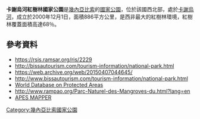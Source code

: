 {{coord|12|17|54|N|16|11|59|W|display=title}}

'''卡謝烏河紅樹林國家公園'''是[[幾內亞比索|幾內亞比索]]的[[國家公園|國家公園]]，位於該國西北部，處於[[卡謝烏河|卡謝烏河]]，成立於2000年12月1日，面積886平方公里，是西非最大的紅樹林環境，紅樹林覆蓋面積高達68％。

==參考資料==
* https://rsis.ramsar.org/ris/2229 {{Wayback|url=https://rsis.ramsar.org/ris/2229 |date=20180713015615 }}
* http://bissautourism.com/tourism-information/national-park.html {{Wayback|url=http://bissautourism.com/tourism-information/national-park.html |date=20150407044645 }}
* https://web.archive.org/web/20150407044645/
* http://www.bissautourism.com/tourism-information/national-park.html {{Wayback|url=http://www.bissautourism.com/tourism-information/national-park.html |date=20160304060802 }}
* [http://www.wdpa.org/siteSheet.aspx?sitecode=33046 World Database on Protected Areas]{{Dead link}}
* http://www.rampao.org/Parc-Naturel-des-Mangroves-du.html?lang=en {{Wayback|url=http://www.rampao.org/Parc-Naturel-des-Mangroves-du.html?lang=en |date=20210209012719 }}
* [http://apes.eva.mpg.de/apeswiki/index.php/Rio_Cacheu APES MAPPER] {{Wayback|url=http://apes.eva.mpg.de/apeswiki/index.php/Rio_Cacheu |date=20100716150931 }}

{{GuineaBissau-geo-stub}}
[[Category:幾內亞比索國家公園|Category:幾內亞比索國家公園]]